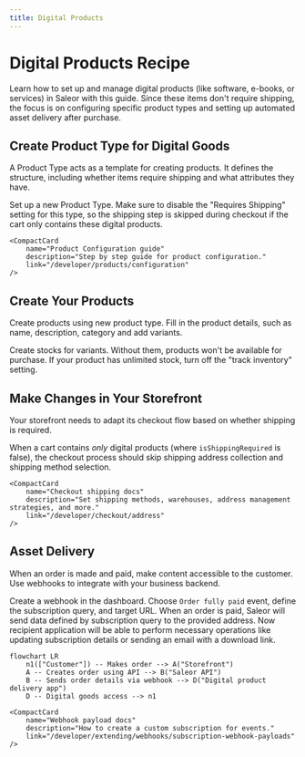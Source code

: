 ```yaml
---
title: Digital Products
---
```



# Digital Products Recipe 

Learn how to set up and manage digital products (like software, e-books, or services) in Saleor with this guide. Since these items don't require shipping, the focus is on configuring specific product types and setting up automated asset delivery after purchase.


## Create Product Type for Digital Goods

A Product Type acts as a template for creating products. It defines the structure, including whether items require shipping and what attributes they have.

Set up a new Product Type. Make sure to disable the "Requires Shipping" setting for this type, so the shipping step is skipped during checkout if the cart only contains these digital products.

<div style={{display: 'flex', gap: '1rem', flexWrap: 'wrap', paddingBottom: '4rem'}}>
    <CompactCard
        name="Product Type docs"
        description="Read more about structuring and organizing product data."
        link="/developer/products/overview"
    />

    <CompactCard
        name="Product Configuration guide"
        description="Step by step guide for product configuration."
        link="/developer/products/configuration"
    />
</div>

## Create Your Products

Create products using new product type. Fill in the product details, such as name, description, category and add variants. 

Create stocks for variants. Without them, products won't be available for purchase. If your product has unlimited stock, turn off the "track inventory" setting.

<div style={{display: 'flex', gap: '1rem', flexWrap: 'wrap', paddingBottom: '4rem'}}>
    <CompactCard
        name="Stock tracking docs"
        description="Track your inventory across all products and variants in Saleor or external sources."
        link="/developer/stock/stock-tracking"
    />
</div>


## Make Changes in Your Storefront

Your storefront needs to adapt its checkout flow based on whether shipping is required.

When a cart contains *only* digital products (where `isShippingRequired` is false), the checkout process should skip shipping address collection and shipping method selection.

<div style={{display: 'flex', gap: '1rem', flexWrap: 'wrap', paddingBottom: '4rem'}}>
    <CompactCard
        name="Saleor Storefront quickstart"
        description="Try example storefront build with NextJS."
        link="/quickstart/storefront"
    />

    <CompactCard
        name="Checkout shipping docs"
        description="Set shipping methods, warehouses, address management strategies, and more."
        link="/developer/checkout/address"
    />
</div>

## Asset Delivery 

When an order is made and paid, make content accessible to the customer. Use webhooks to integrate with your business backend.

Create a webhook in the dashboard. Choose `Order fully paid` event, define the subscription query, and target URL. When an order is paid, Saleor will send data defined by subscription query to the provided address. Now recipient application will be able to perform necessary operations like updating subscription details or sending an email with a download link.


```mermaid
flowchart LR
    n1(["Customer"]) -- Makes order --> A("Storefront")
    A -- Creates order using API --> B("Saleor API")
    B -- Sends order details via webhook --> D("Digital product delivery app")
    D -- Digital goods access --> n1

```


<div style={{display: 'flex', gap: '1rem', flexWrap: 'wrap', paddingBottom: '4rem', paddingTop: '4rem'}}>
    <CompactCard
        name="Apps introduction"
        description="How to build Saleor Apps."
        link="/developer/extending/apps/overview"
    />

    <CompactCard
        name="Webhook payload docs"
        description="How to create a custom subscription for events."
        link="/developer/extending/webhooks/subscription-webhook-payloads"
    />
</div>

